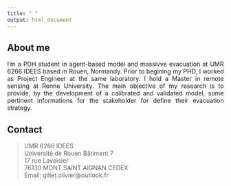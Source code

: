 ```yaml
---
title: " "
output: html_document
---
```


<style>
body {
text-align: justify}
</style>

## About me
 
I'm a PDH student in agent-based model and massivve evacuation at UMR 6266 IDEES based in Rouen, Normandy. Prior to begining my PHD, I worked as Project Engineer at the same laboratory. I hold a Master in remote sensing at Renne University. The main objective of my  research is to provide, by the development of a calibrated and validated model, some pertinent informations for the stakeholder for define their evacuation strategy.

## Contact

> UMR 6266 IDEES  
> Université de Rouen Bâtiment 7  
> 17 rue Lavoisier  
> 76130 MONT SAINT AIGNAN CEDEX  
> Email: gillet.olivier@outlook.fr  